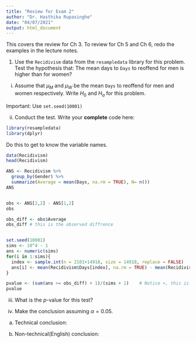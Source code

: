 ```yaml
---
title: "Review for Exam 2"
author: "Dr. Hasthika Rupasinghe"
date: "04/07/2021"
output: html_document
---
```


This covers the review for Ch 3. To review for Ch 5 and Ch 6, redo the examples in the lecture notes.


1) Use the `Recidivism` data from the `resampledata` library for this problem. Test the hypothesis that: The mean days to `Days` to reoffend for men is higher than for women?

  i) Assume that $\mu_{M}$ and $\mu_{W}$ be the mean `Days` to reoffend for men and women respectively. Write $H_0$ and $H_a$ for this problem.
  


Important: Use `set.seed(10001)`

  ii) Conduct the test. Write your **complete** code here:
  
```r
library(resampledata)
library(dplyr)
```

Do this to get to know the variable names.

```r
data(Recidivism)
head(Recidivism)
```









  
```r

ANS <- Recidivism %>%
  group_by(Gender) %>%
  summarize(Average = mean(Days, na.rm = TRUE), N= n())
ANS


obs <- ANS[2,2] - ANS[1,2]
obs

obs_diff <- obs$Average
obs_diff # this is the observed diffrence


set.seed(10001)
sims <- 10^4 - 1 
ans <- numeric(sims)
for(i in 1:sims){
  index <- sample.int(n = 2101+14918, size = 14918, replace = FALSE)
  ans[i] <- mean(Recidivism$Days[index], na.rm = TRUE) - mean(Recidivism$Days[-index], na.rm = TRUE)
}

pvalue <- (sum(ans >= obs_diff) + 1)/(sims + 1)    # Notice >, this is because alternative hypothsis has >.
pvalue
```  
  
  
  
  
  
  
  
  
  
  
  iii) What is the $p$-value for this test?
  


 
     
  iv) Make the conclusion assuming $\alpha = 0.05$.
  
  a) Technical conclusion:
     
  
  b) Non-technical(English) conclusion:










